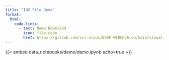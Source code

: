 ```yaml
---
title: "IDX File Demo"
format:
  html:
    code-links:
      - text: Demo Download
        icon: file-code
        href: https://github.com/sci-visus/NSDF-WIRED/blob/main/visualizations/demos/v5/firesmoke-idx-demo_v5.ipynb
---
```


{{< embed data_notebooks/demo/demo.ipynb echo=true >}}
